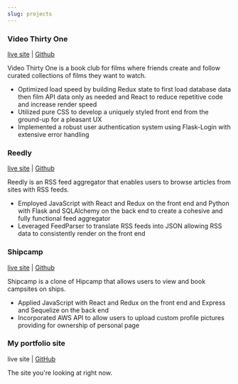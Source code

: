 ```yaml
---
slug: projects
---
```



### Video Thirty One
[live site](https://pick-list.herokuapp.com) | [Github](https://github.com/breizeway/picklist)

Video Thirty One is a book club for films where friends create and follow curated collections of films they want to watch.
- Optimized load speed by building Redux state to first load database data then film API data only as needed and React to reduce repetitive code and increase render speed
- Utilized pure CSS to develop a uniquely styled front end from the ground-up for a pleasant UX
- Implemented a robust user authentication system using Flask-Login with extensive error handling

### Reedly
[live site](https://reedly.herokuapp.com/) | [Github](https://github.com/breizeway/reedly)

Reedly is an RSS feed aggregator that enables users to browse articles from sites with RSS feeds.
- Employed JavaScript with React and Redux on the front end and Python with Flask and SQLAlchemy on the back end to create a cohesive and fully functional feed aggregator
- Leveraged FeedParser to translate RSS feeds into JSON allowing RSS data to consistently render on the front end

### Shipcamp
[live site](https://ship-camp.herokuapp.com/) | [Github](https://github.com/breizeway/ship-camp)

Shipcamp is a clone of Hipcamp that allows users to view and book campsites on ships.
- Applied JavaScript with React and Redux on the front end and Express and Sequelize on the back end
- Incorporated AWS API to allow users to upload custom profile pictures providing for ownership of personal page

### My portfolio site
<p><Link to='/about'>live site</Link> | <a href='https://github.com/breizeway/portfolio'>GitHub</a></p>

The site you're looking at right now.
